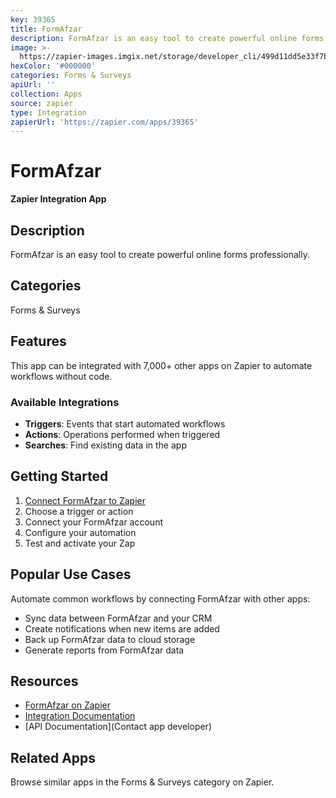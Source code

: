 ```yaml
---
key: 39365
title: FormAfzar
description: FormAfzar is an easy tool to create powerful online forms professionally.
image: >-
  https://zapier-images.imgix.net/storage/developer_cli/499d11dd5e33f7b18902a55aa96fee28.png?auto=format%2Ccompress&ixlib=python-3.0.0&q=50
hexColor: '#000000'
categories: Forms & Surveys
apiUrl: ''
collection: Apps
source: zapier
type: Integration
zapierUrl: 'https://zapier.com/apps/39365'
---
```

# FormAfzar

**Zapier Integration App**

## Description

FormAfzar is an easy tool to create powerful online forms professionally.

## Categories

Forms & Surveys

## Features

This app can be integrated with 7,000+ other apps on Zapier to automate workflows without code.

### Available Integrations

- **Triggers**: Events that start automated workflows
- **Actions**: Operations performed when triggered
- **Searches**: Find existing data in the app

## Getting Started

1. [Connect FormAfzar to Zapier](https://zapier.com/apps/39365)
2. Choose a trigger or action
3. Connect your FormAfzar account
4. Configure your automation
5. Test and activate your Zap

## Popular Use Cases

Automate common workflows by connecting FormAfzar with other apps:

- Sync data between FormAfzar and your CRM
- Create notifications when new items are added
- Back up FormAfzar data to cloud storage
- Generate reports from FormAfzar data

## Resources

- [FormAfzar on Zapier](https://zapier.com/apps/39365)
- [Integration Documentation](https://zapier.com/apps/39365/integrations)
- [API Documentation](Contact app developer)

## Related Apps

Browse similar apps in the Forms & Surveys category on Zapier.

